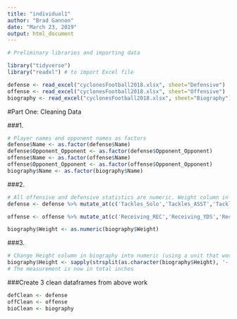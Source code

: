 ```yaml
---
title: "individual1"
author: "Brad Gannon"
date: "March 23, 2019"
output: html_document
---
```


```r
# Preliminary libraries and importing data

library("tidyverse")
library("readxl") # to import Excel file

defense <- read_excel("cyclonesFootball2018.xlsx", sheet="Defensive")
offense <- read_excel("cyclonesFootball2018.xlsx", sheet="Offensive")
biography <- read_excel("cyclonesFootball2018.xlsx", sheet="Biography")
```

#Part One: Cleaning Data

###1. 
```r
# Player names and opponent names as factors
defense$Name <- as.factor(defense$Name)
defense$Opponent_Opponent <- as.factor(defense$Opponent_Opponent)
offense$Name <- as.factor(offense$Name)
offense$Opponent_Opponent <- as.factor(offense$Opponent_Opponent)
biography$Name <- as.factor(biography$Name)
```

###2.
```r
# All offensive and defensive statistics are numeric. Weight column in biography is also numeric.
defense <- defense %>% mutate_at(c('Tackles_Solo','Tackles_ASST','Tackles_TFL','Tackles_Sack','Turnover_FF','Turnover_FR','Turnover_INT','Pass_QBH','Pass_PB'), as.numeric)

offense <- offense %>% mutate_at(c('Receiving_REC','Receiving_YDS','Receiving_TD','Rushing_ATT','Rushing_YDS','Rushing_TD','Passing_CMP-ATT','Passing_YDS'), as.numeric)

biography$Weight <- as.numeric(biography$Weight)
```

###3.
```r
# Change Height column in biography into numeric (using a unit that works well)
biography$Height <- sapply(strsplit(as.character(biography$Height), '-'), function(x){12*as.numeric(x[1]) + as.numeric(x[2])})
# The measurement is now in total inches
```

###Create 3 clean dataframes from above work
```r
defClean <- defense
offClean <- offense
bioClean <- biography
```

